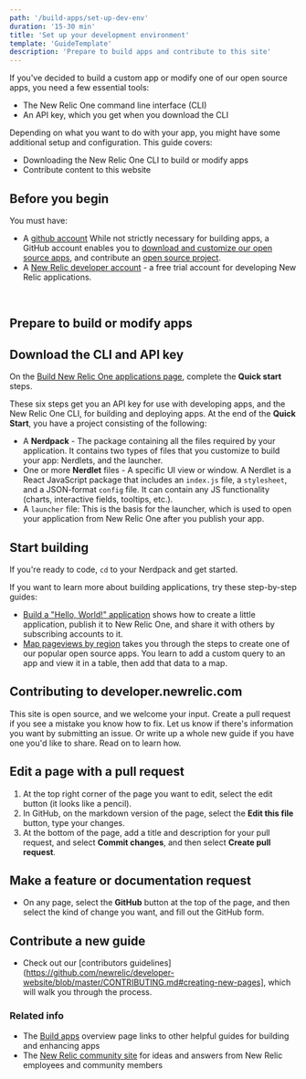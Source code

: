 ```yaml
---
path: '/build-apps/set-up-dev-env'
duration: '15-30 min'
title: 'Set up your development environment'
template: 'GuideTemplate'
description: 'Prepare to build apps and contribute to this site'
---
```


<Intro>

If you've decided to build a custom app or modify one of our open source apps, you need a few essential tools: 

- The New Relic One command line interface (CLI)
- An API key, which you get when you download the CLI

Depending on what you want to do with your app, you might have some additional setup and configuration. This guide covers:

- Downloading the New Relic One CLI to build or modify apps
- Contribute content to this website


</Intro>

## Before you begin
You must have:

- A [github account](https://github.com/)
While not strictly necessary for building apps, a GitHub account enables you to [download and customize our open source apps](https://opensource.newrelic.com/explore-projects), and contribute an [open source project](https://opensource.newrelic.com/contributing/). 
- A [New Relic developer account](https://newrelic.com/signup/?partner=Developer+Edition) - a free trial account for developing New Relic applications. 

<br/>

## Prepare to build or modify apps

<Steps>

<Step>

## Download the CLI and API key

On the [Build New Relic One applications page](https://one.newrelic.com/launcher/developer-center.launcher?pane=eyJuZXJkbGV0SWQiOiJkZXZlbG9wZXItY2VudGVyLmRldmVsb3Blci1jZW50ZXIifQ==), complete the **Quick start** steps.

These six steps get you an API key for use with developing apps, and the New Relic One CLI, for building and deploying apps. At the end of the **Quick Start**, you have a project consisting of the following:

- A **Nerdpack** - The package containing all the files required by your application. It contains two types of files that you customize to build your app: Nerdlets, and the launcher.
- One or more **Nerdlet** files - A specific UI view or window. A Nerdlet is a React JavaScript package that includes an `index.js` file, a `stylesheet`, and a JSON-format `config` file. It can contain any JS functionality (charts, interactive fields, tooltips, etc.). 
- A `launcher` file: This is the basis for the launcher, which is used to open your application from New Relic One after you publish your app. 

</Step>

<Step>

## Start building

If you're ready to code, `cd` to your Nerdpack and get started.

If you want to learn more about building applications, try these step-by-step guides:

- [Build a "Hello, World!" application](/build-apps/build-hello-world-app) shows how to create a little application, publish it to New Relic One, and share it with others by subscribing accounts to it.
- [Map pageviews by region](/build-apps/map-pageviews-by-region) takes you through the steps to create one of our popular open source apps. You learn to add a custom query to an app and view it in a table, then add that data to a map. 


</Step>

</Steps>

## Contributing to developer.newrelic.com

This site is open source, and we welcome your input. Create a pull request if you see a mistake you know how to fix. Let us know if there's information you want by submitting an issue. Or write up a whole new guide if you have one you'd like to share. Read on to learn how.

<Steps>

<Step>

## Edit a page with a pull request

1. At the top right corner of the page you want to edit, select the edit button (it looks like a pencil).
2. In GitHub, on the markdown version of the page, select the **Edit this file** button, type your changes.
3. At the bottom of the page, add a title and description for your pull request, and select **Commit changes**, and then select **Create pull request**.


</Step>

<Step>

## Make a feature or documentation request

- On any page, select the **GitHub** button at the top of the page, and then select the kind of change you want, and fill out the GitHub form. 

</Step>

<Step>

## Contribute a new guide

- Check out our [contributors guidelines](https://github.com/newrelic/developer-website/blob/master/CONTRIBUTING.md#creating-new-pages], which will walk you through the process.


### Related info

- The [Build apps](/build-apps) overview page links to other helpful guides for building and enhancing apps
- The [New Relic community site](https://discuss.newrelic.com/c/build-on-new-relic) for ideas and answers from New Relic employees and community members
